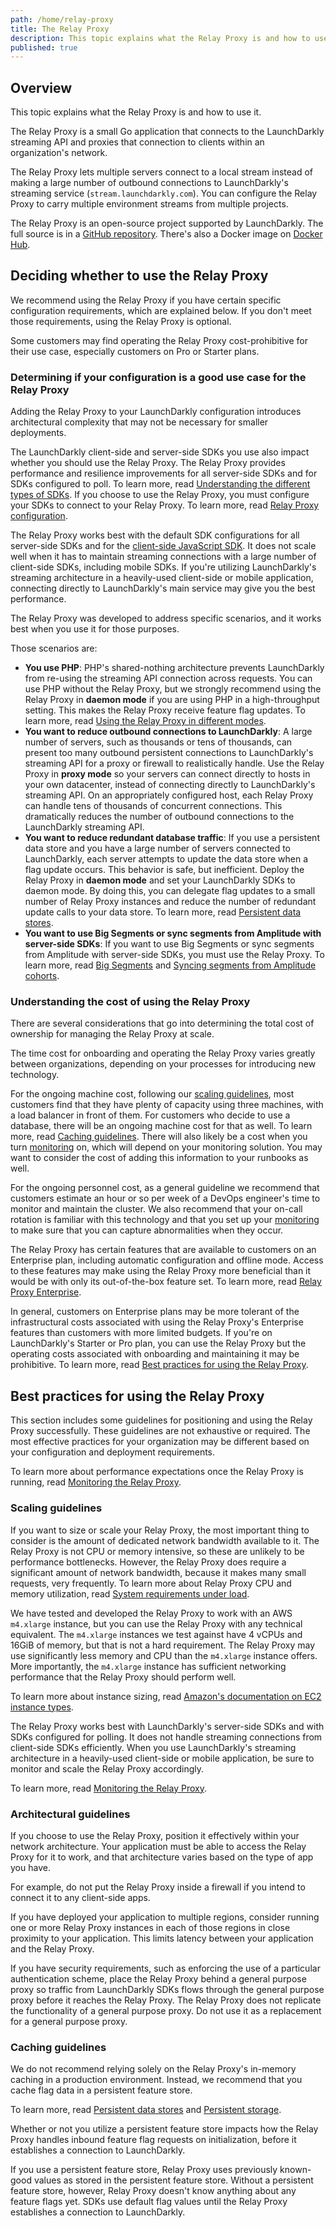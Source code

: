```yaml
---
path: /home/relay-proxy
title: The Relay Proxy
description: This topic explains what the Relay Proxy is and how to use it. The Relay Proxy is an open-source application that connects to LaunchDarkly. The Relay Proxy lets servers connect to a local stream instead of making outbound connections to LaunchDarkly's streaming service.
published: true
---
```


## Overview

This topic explains what the Relay Proxy is and how to use it.

The Relay Proxy is a small Go application that connects to the LaunchDarkly streaming API and proxies that connection to clients within an organization's network.

The Relay Proxy lets multiple servers connect to a local stream instead of making a large number of outbound connections to LaunchDarkly's streaming service (`stream.launchdarkly.com`). You can configure the Relay Proxy to carry multiple environment streams from multiple projects.

The Relay Proxy is an open-source project supported by LaunchDarkly. The full source is in a [GitHub repository](https://github.com/launchdarkly/ld-relay). There's also a Docker image on [Docker Hub](https://hub.docker.com/r/launchdarkly/ld-relay).

## Deciding whether to use the Relay Proxy

We recommend using the Relay Proxy if you have certain specific configuration requirements, which are explained below. If you don't meet those requirements, using the Relay Proxy is optional.

Some customers may find operating the Relay Proxy cost-prohibitive for their use case, especially customers on Pro or Starter plans.

### Determining if your configuration is a good use case for the Relay Proxy

Adding the Relay Proxy to your LaunchDarkly configuration introduces architectural complexity that may not be necessary for smaller deployments.

The LaunchDarkly client-side and server-side SDKs you use also impact whether you should use the Relay Proxy. The Relay Proxy provides performance and resilience improvements for all server-side SDKs and for SDKs configured to poll. To learn more, read [Understanding the different types of SDKs](/sdk/concepts/client-side-server-side#understanding-the-different-types-of-sdks). If you choose to use the Relay Proxy, you must configure your SDKs to connect to your Relay Proxy. To learn more, read [Relay Proxy configuration](/sdk/features/relay-proxy-configuration).

The Relay Proxy works best with the default SDK configurations for all server-side SDKs and for the [client-side JavaScript SDK](/sdk/client-side/javascript). It does not scale well when it has to maintain streaming connections with a large number of client-side SDKs, including mobile SDKs. If you're utilizing LaunchDarkly's streaming architecture in a heavily-used client-side or mobile application, connecting directly to LaunchDarkly's main service may give you the best performance.

The Relay Proxy was developed to address specific scenarios, and it works best when you use it for those purposes.

Those scenarios are:

- **You use PHP**: PHP's shared-nothing architecture prevents LaunchDarkly from re-using the streaming API connection across requests. You can use PHP without the Relay Proxy, but we strongly recommend using the Relay Proxy in **daemon mode** if you are using PHP in a high-throughput setting. This makes the Relay Proxy receive feature flag updates. To learn more, read [Using the Relay Proxy in different modes](/home/relay-proxy/using#using-the-relay-proxy-in-different-modes).
- **You want to reduce outbound connections to LaunchDarkly**: A large number of servers, such as thousands or tens of thousands, can present too many outbound persistent connections to LaunchDarkly's streaming API for a proxy or firewall to realistically handle. Use the Relay Proxy in **proxy mode** so your servers can connect directly to hosts in your own datacenter, instead of connecting directly to LaunchDarkly's streaming API. On an appropriately configured host, each Relay Proxy can handle tens of thousands of concurrent connections. This dramatically reduces the number of outbound connections to the LaunchDarkly streaming API.
- **You want to reduce redundant database traffic**: If you use a persistent data store and you have a large number of servers connected to LaunchDarkly, each server attempts to update the data store when a flag update occurs. This behavior is safe, but inefficient. Deploy the Relay Proxy in **daemon mode** and set your LaunchDarkly SDKs to daemon mode. By doing this, you can delegate flag updates to a small number of Relay Proxy instances and reduce the number of redundant update calls to your data store. To learn more, read [Persistent data stores](/sdk/concepts/data-stores).
- **You want to use Big Segments or sync segments from Amplitude with server-side SDKs**: If you want to use Big Segments or sync segments from Amplitude with server-side SDKs, you must use the Relay Proxy. To learn more, read [Big Segments](/home/users/big-segments) and [Syncing segments from Amplitude cohorts](/home/users/synced-segments).

### Understanding the cost of using the Relay Proxy

There are several considerations that go into determining the total cost of ownership for managing the Relay Proxy at scale.

The time cost for onboarding and operating the Relay Proxy varies greatly between organizations, depending on your processes for introducing new technology.

For the ongoing machine cost, following our [scaling guidelines](#scaling-guidelines), most customers find that they have plenty of capacity using three machines, with a load balancer in front of them. For customers who decide to use a database, there will be an ongoing machine cost for that as well. To learn more, read [Caching guidelines](#caching-guidelines). There will also likely be a cost when you turn [monitoring](/home/relay-proxy/monitoring) on, which will depend on your monitoring solution. You may want to consider the cost of adding this information to your runbooks as well.

For the ongoing personnel cost, as a general guideline we recommend that customers estimate an hour or so per week of a DevOps engineer's time to monitor and maintain the cluster. We also recommend that your on-call rotation is familiar with this technology and that you set up your [monitoring](/home/relay-proxy/monitoring) to make sure that you can capture abnormalities when they occur.

The Relay Proxy has certain features that are available to customers on an Enterprise plan, including automatic configuration and offline mode. Access to these features may make using the Relay Proxy more beneficial than it would be with only its out-of-the-box feature set. To learn more, read [Relay Proxy Enterprise](/home/relay-proxy/enterprise).

In general, customers on Enterprise plans may be more tolerant of the infrastructural costs associated with using the Relay Proxy's Enterprise features than customers with more limited budgets. If you're on LaunchDarkly's Starter or Pro plan, you can use the Relay Proxy but the operating costs associated with onboarding and maintaining it may be prohibitive. To learn more, read [Best practices for using the Relay Proxy](#best-practices-for-using-the-relay-proxy).

## Best practices for using the Relay Proxy

This section includes some guidelines for positioning and using the Relay Proxy successfully. These guidelines are not exhaustive or required. The most effective practices for your organization may be different based on your configuration and deployment requirements.

To learn more about performance expectations once the Relay Proxy is running, read [Monitoring the Relay Proxy](/home/relay-proxy/monitoring).

### Scaling guidelines

If you want to size or scale your Relay Proxy, the most important thing to consider is the amount of dedicated network bandwidth available to it. The Relay Proxy is not CPU or memory intensive, so these are unlikely to be performance bottlenecks. However, the Relay Proxy does require a significant amount of network bandwidth, because it makes many small requests, very frequently. To learn more about Relay Proxy CPU and memory utilization, read [System requirements under load](/home/relay-proxy/performance#system-requirements-under-load).

We have tested and developed the Relay Proxy to work with an AWS `m4.xlarge` instance, but you can use the Relay Proxy with any technical equivalent. The `m4.xlarge` instances we test against have 4 vCPUs and 16GiB of memory, but that is not a hard requirement. The Relay Proxy may use significantly less memory and CPU than the `m4.xlarge` instance offers. More importantly, the `m4.xlarge` instance has sufficient networking performance that the Relay Proxy should perform well.

To learn more about instance sizing, read [Amazon's documentation on EC2 instance types](https://aws.amazon.com/ec2/instance-types/).

The Relay Proxy works best with LaunchDarkly's server-side SDKs and with SDKs configured for polling. It does not handle streaming connections from client-side SDKs efficiently. When you use LaunchDarkly's streaming architecture in a heavily-used client-side or mobile application, be sure to monitor and scale the Relay Proxy accordingly.

To learn more, read [Monitoring the Relay Proxy](/home/relay-proxy/monitoring).

### Architectural guidelines

If you choose to use the Relay Proxy, position it effectively within your network architecture. Your application must be able to access the Relay Proxy for it to work, and that architecture varies based on the type of app you have.

For example, do not put the Relay Proxy inside a firewall if you intend to connect it to any client-side apps.

If you have deployed your application to multiple regions, consider running one or more Relay Proxy instances in each of those regions in close proximity to your application. This limits latency between your application and the Relay Proxy.

If you have security requirements, such as enforcing the use of a particular authentication scheme, place the Relay Proxy behind a general purpose proxy so traffic from LaunchDarkly SDKs flows through the general purpose proxy before it reaches the Relay Proxy. The Relay Proxy does not replicate the functionality of a general purpose proxy. Do not use it as a replacement for a general purpose proxy.

### Caching guidelines

We do not recommend relying solely on the Relay Proxy's in-memory caching in a production environment. Instead, we recommend that you cache flag data in a persistent feature store.

To learn more, read [Persistent data stores](/sdk/concepts/data-stores) and [Persistent storage](https://github.com/launchdarkly/ld-relay#persistent-storage).

Whether or not you utilize a persistent feature store impacts how the Relay Proxy handles inbound feature flag requests on initialization, before it establishes a connection to LaunchDarkly.

If you use a persistent feature store, Relay Proxy uses previously known-good values as stored in the persistent feature store. Without a persistent feature store, however, Relay Proxy doesn't know anything about any feature flags yet. SDKs use default flag values until the Relay Proxy establishes a connection to LaunchDarkly.

